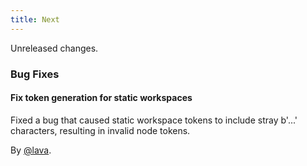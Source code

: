 ```yaml
---
title: Next
---
```


Unreleased changes.

### Bug Fixes

#### Fix token generation for static workspaces

Fixed a bug that caused static workspace tokens to include stray  b'...' characters, resulting in invalid node tokens.

By [@lava](https://github.com/lava).
